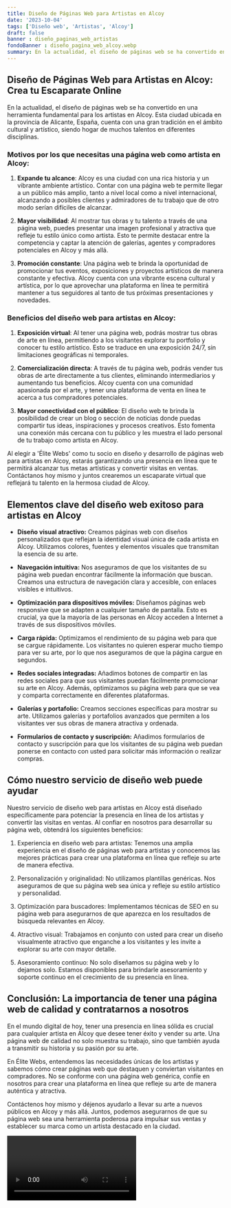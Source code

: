 ```yaml
---
title: Diseño de Páginas Web para Artistas en Alcoy
date: '2023-10-04'
tags: ['Diseño web', 'Artistas', 'Alcoy']
draft: false
banner : diseño_paginas_web_artistas
fondoBanner : diseño_pagina_web_alcoy.webp
summary: En la actualidad, el diseño de páginas web se ha convertido en una herramienta fundamental para los artistas en Alcoy. Esta ciudad ubicada en la provincia de Alicante, España, cuenta con una gran tradición en el ámbito cultural y artístico, siendo hogar de muchos talentos en diferentes disciplinas.
---
```


## Diseño de Páginas Web para Artistas en Alcoy: Crea tu Escaparate Online

En la actualidad, el diseño de páginas web se ha convertido en una herramienta fundamental para los artistas en Alcoy. Esta ciudad ubicada en la provincia de Alicante, España, cuenta con una gran tradición en el ámbito cultural y artístico, siendo hogar de muchos talentos en diferentes disciplinas.

### Motivos por los que necesitas una página web como artista en Alcoy:

1. **Expande tu alcance**: Alcoy es una ciudad con una rica historia y un vibrante ambiente artístico. Contar con una página web te permite llegar a un público más amplio, tanto a nivel local como a nivel internacional, alcanzando a posibles clientes y admiradores de tu trabajo que de otro modo serían difíciles de alcanzar.

2. **Mayor visibilidad**: Al mostrar tus obras y tu talento a través de una página web, puedes presentar una imagen profesional y atractiva que refleje tu estilo único como artista. Esto te permite destacar entre la competencia y captar la atención de galerías, agentes y compradores potenciales en Alcoy y más allá.

3. **Promoción constante**: Una página web te brinda la oportunidad de promocionar tus eventos, exposiciones y proyectos artísticos de manera constante y efectiva. Alcoy cuenta con una vibrante escena cultural y artística, por lo que aprovechar una plataforma en línea te permitirá mantener a tus seguidores al tanto de tus próximas presentaciones y novedades.

### Beneficios del diseño web para artistas en Alcoy:

1. **Exposición virtual**: Al tener una página web, podrás mostrar tus obras de arte en línea, permitiendo a los visitantes explorar tu portfolio y conocer tu estilo artístico. Esto se traduce en una exposición 24/7, sin limitaciones geográficas ni temporales.

2. **Comercialización directa**: A través de tu página web, podrás vender tus obras de arte directamente a tus clientes, eliminando intermediarios y aumentando tus beneficios. Alcoy cuenta con una comunidad apasionada por el arte, y tener una plataforma de venta en línea te acerca a tus compradores potenciales.

3. **Mayor conectividad con el público**: El diseño web te brinda la posibilidad de crear un blog o sección de noticias donde puedas compartir tus ideas, inspiraciones y procesos creativos. Esto fomenta una conexión más cercana con tu público y les muestra el lado personal de tu trabajo como artista en Alcoy.

Al elegir a 'Élite Webs' como tu socio en diseño y desarrollo de páginas web para artistas en Alcoy, estarás garantizando una presencia en línea que te permitirá alcanzar tus metas artísticas y convertir visitas en ventas. Contáctanos hoy mismo y juntos crearemos un escaparate virtual que reflejará tu talento en la hermosa ciudad de Alcoy.

<GifSeo />

<Cta />

## Elementos clave del diseño web exitoso para artistas en Alcoy

- **Diseño visual atractivo:** Creamos páginas web con diseños personalizados que reflejan la identidad visual única de cada artista en Alcoy. Utilizamos colores, fuentes y elementos visuales que transmitan la esencia de su arte.

- **Navegación intuitiva:** Nos aseguramos de que los visitantes de su página web puedan encontrar fácilmente la información que buscan. Creamos una estructura de navegación clara y accesible, con enlaces visibles e intuitivos.

- **Optimización para dispositivos móviles:** Diseñamos páginas web responsive que se adapten a cualquier tamaño de pantalla. Esto es crucial, ya que la mayoría de las personas en Alcoy acceden a Internet a través de sus dispositivos móviles.

- **Carga rápida:** Optimizamos el rendimiento de su página web para que se cargue rápidamente. Los visitantes no quieren esperar mucho tiempo para ver su arte, por lo que nos aseguramos de que la página cargue en segundos.

- **Redes sociales integradas:** Añadimos botones de compartir en las redes sociales para que sus visitantes puedan fácilmente promocionar su arte en Alcoy. Además, optimizamos su página web para que se vea y comparta correctamente en diferentes plataformas.

- **Galerías y portafolio:** Creamos secciones específicas para mostrar su arte. Utilizamos galerías y portafolios avanzados que permiten a los visitantes ver sus obras de manera atractiva y ordenada.

- **Formularios de contacto y suscripción:** Añadimos formularios de contacto y suscripción para que los visitantes de su página web puedan ponerse en contacto con usted para solicitar más información o realizar compras.

## Cómo nuestro servicio de diseño web puede ayudar

Nuestro servicio de diseño web para artistas en Alcoy está diseñado específicamente para potenciar la presencia en línea de los artistas y convertir las visitas en ventas. Al confiar en nosotros para desarrollar su página web, obtendrá los siguientes beneficios:

1. Experiencia en diseño web para artistas: Tenemos una amplia experiencia en el diseño de páginas web para artistas y conocemos las mejores prácticas para crear una plataforma en línea que refleje su arte de manera efectiva.

2. Personalización y originalidad: No utilizamos plantillas genéricas. Nos aseguramos de que su página web sea única y refleje su estilo artístico y personalidad.

3. Optimización para buscadores: Implementamos técnicas de SEO en su página web para asegurarnos de que aparezca en los resultados de búsqueda relevantes en Alcoy.

4. Atractivo visual: Trabajamos en conjunto con usted para crear un diseño visualmente atractivo que enganche a los visitantes y les invite a explorar su arte con mayor detalle.

5. Asesoramiento continuo: No solo diseñamos su página web y lo dejamos solo. Estamos disponibles para brindarle asesoramiento y soporte continuo en el crecimiento de su presencia en línea.

## Conclusión: La importancia de tener una página web de calidad y contratarnos a nosotros

En el mundo digital de hoy, tener una presencia en línea sólida es crucial para cualquier artista en Alcoy que desee tener éxito y vender su arte. Una página web de calidad no solo muestra su trabajo, sino que también ayuda a transmitir su historia y su pasión por su arte.

En Élite Webs, entendemos las necesidades únicas de los artistas y sabemos cómo crear páginas web que destaquen y conviertan visitantes en compradores. No se conforme con una página web genérica, confíe en nosotros para crear una plataforma en línea que refleje su arte de manera auténtica y atractiva.

Contáctenos hoy mismo y déjenos ayudarlo a llevar su arte a nuevos públicos en Alcoy y más allá. Juntos, podemos asegurarnos de que su página web sea una herramienta poderosa para impulsar sus ventas y establecer su marca como un artista destacado en la ciudad.

<Video />

<CtaBot job='Artistas' city='Alcoy'/>

<Gmaps query='Alcoy+españa+maps' />